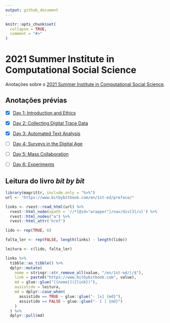 ```yaml
---
output: github_document
---
```


<!-- README.md is generated from README.Rmd. Please edit that file -->

```r
knitr::opts_chunk$set(
  collapse = TRUE,
  comment = "#>"
)
```

# 2021 Summer Institute in Computational Social Science

<!-- badges: start -->
<!-- badges: end -->

Anotações sobre o [2021 Summer Institute in Computational Social Science](https://sicss.io/2021/fgv-dapp-brazil/).


## Anotações prévias

- [X] [Day 1: Introduction and Ethics](notes/Day_1-Introduction_and_Ethics/README.md)

- [X] [Day 2: Collecting Digital Trace Data](notes/Day_2-Collecting_Digital_Trace_Data/README.md)

- [x] [Day 3: Automated Text Analysis](notes/Day_3-Automated_Text_Analysis/README.md)

- [ ] [Day 4: Surveys in the Digital Age](notes/Day_4-Surveys_in_the_Digital_Age/README.md)

- [ ] [Day 5: Mass Collaboration](notes/Day_5-Mass_Collaboration/README.md)

- [ ] [Day 6: Experiments](notes/Day_6-Experiments/README.md)

## Leitura do livro *bit by bit*

```r
library(magrittr, include.only = "%>%")
url <- "https://www.bitbybitbook.com/en/1st-ed/preface/"

links <- rvest::read_html(url) %>% 
  rvest::html_node(xpath = '//*[@id="wrapper"]/nav/div[3]/ul') %>% 
  rvest::html_nodes("a") %>% 
  rvest::html_attr('href') 

lido <- rep(TRUE, 6)

falta_ler <- rep(FALSE, length(links) - length(lido))

leitura <- c(lido, falta_ler)

links %>%
  tibble::as_tibble() %>%
  dplyr::mutate(
    nome = stringr::str_remove_all(value, "/en/1st-ed/|/$"),
    link = paste0("https://www.bitbybitbook.com", value),
    md = glue::glue("[{nome}]({link})"),
    assistido = leitura,
    md = dplyr::case_when(
      assistido == TRUE ~ glue::glue("- [x] {md}"),
      assistido == FALSE ~ glue::glue("- [ ] {md}")
    )
  ) %>%
  dplyr::pull(md)


```

